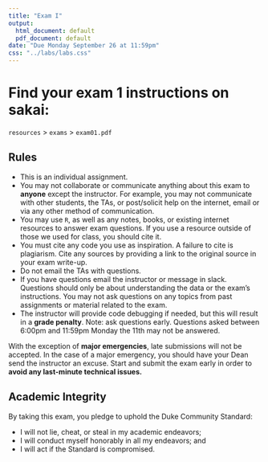 ```yaml
---
title: "Exam I"
output:
  html_document: default
  pdf_document: default
date: "Due Monday September 26 at 11:59pm"
css: "../labs/labs.css"
---
```



# Find your exam 1 instructions on sakai:

`resources` > `exams` > `exam01.pdf`

## Rules

-   This is an individual assignment.
-   You may not collaborate or communicate anything about this exam to
    **anyone** except the instructor. For example, you may not
    communicate with other students, the TAs, or post/solicit help on
    the internet, email or via any other method of communication.
-   You may use `R`, as well as any notes, books, or existing internet
    resources to answer exam questions. If you use a resource outside of those
    we used for class, you should cite it.
-   You must cite any code you use as inspiration. A failure to cite is
    plagiarism. Cite any sources by providing a link to the original
    source in your exam write-up.
-   Do not email the TAs with questions.
-   If you have questions email the instructor or message in slack. Questions should only be
    about understanding the data or the exam’s instructions. You may not
    ask questions on any topics from past assignments or material
    related to the exam.
-   The instructor will provide code debugging if needed, but this will
    result in a **grade penalty**. Note: ask questions early. Questions asked between 6:00pm and 11:59pm Monday the 11th may not be answered. 
    
With the exception of **major emergencies**, late submissions will not be accepted. In the case of a major emergency, you should have your Dean send the instructor an excuse. Start and submit the exam early in
order to **avoid any last-minute technical issues.**

## Academic Integrity

By taking this exam, you pledge to uphold the Duke Community Standard:

-   I will not lie, cheat, or steal in my academic endeavors;
-   I will conduct myself honorably in all my endeavors; and
-   I will act if the Standard is compromised.
